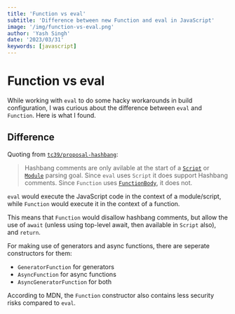 ```yaml
---
title: 'Function vs eval'
subtitle: 'Difference between new Function and eval in JavaScript'
image: '/img/function-vs-eval.png'
author: 'Yash Singh'
date: '2023/03/31'
keywords: [javascript]
---
```


# Function vs eval

While working with `eval` to do some hacky workarounds in build configuration, I was curious about the difference between `eval` and `Function`. Here is what I found.

## Difference

Quoting from [`tc39/proposal-hashbang`](https://github.com/tc39/proposal-hashbang#does-the-hashbang-syntax-work-within-eval--function):

> Hashbang comments are only avilable at the start of a [`Script`](https://tc39.es/ecma262/#prod-Script) or [`Module`](https://tc39.es/ecma262/#prod-Module) parsing goal. Since `eval` uses `Script` it does support Hashbang comments. Since `Function` uses [`FunctionBody`](https://tc39.es/ecma262/#prod-FunctionBody), it does not.

`eval` would execute the JavaScript code in the context of a module/script, while `Function` would execute it in the context of a function.

This means that `Function` would disallow hashbang comments, but allow the use of `await` (unless using top-level await, then available in `Script` also), and `return`.

For making use of generators and async functions, there are seperate constructors for them:

- `GeneratorFunction` for generators
- `AsyncFunction` for async functions
- `AsyncGeneratorFunction` for both

According to MDN, the `Function` constructor also contains less security risks compared to `eval`.
